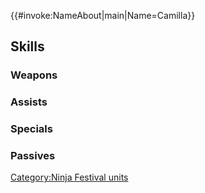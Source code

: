 {{#invoke:NameAbout|main|Name=Camilla}}{{HeroPage Tabs}}
{{Hero Infobox
|Name=Camilla
|Title=Midnight Bloom
|WeaponType=Red Tome
|MoveType=Flying
|Origin=Fire Emblem Fates
|Gender=Female
|actorEN=Misty Lee
|actorJP=沢城みゆき
|artist=煎茶
|additionDate=November 8, 2022
|releaseDate=November 8, 2022
|cv1=11
|cv2=500500
|TagID=忍者カミラ
|InternalID=870
|Properties=special,tiara
|description=Eldest princess of Nohr whose love for her siblings is second to none, she has joined the ninja festival in a captivating outfit. Appears in Fire Emblem Fates.
}}
{{Stats Page
|Lv1HP=16|Lv1ATK=13|Lv1SPD=4|Lv1DEF=6|Lv1RES=10
|GRHP=50|GRATK=70|GRSPD=35|GRDEF=60|GRRES=70
}}
==Skills==
===Weapons===
{{Weapons Table
|weapon1=Flux
|weapon1Default=1
|weapon1Unlock=1
|weapon2=Ruin
|weapon2Default=2
|weapon2Unlock=2
|weapon3=Fenrir
|weapon3Default=4
|weapon3Unlock=3
|weapon4=Flowery Scroll
|weapon4Default=5
|weapon4Unlock=5
}}
===Assists===
{{Assists Table}}
===Specials===
{{Specials Table
|special1=Night Sky
|special1Default=4
|special1Unlock=3
|special2=Glimmer
|special2Unlock=4
}}
===Passives===
{{Passives Table
|passiveA1=Close Counter
|passiveA2=Close Salvo
|passiveA1Unlock=4
|passiveA2Unlock=5
|passiveB1=Seal Res 1
|passiveB2=Seal Res 2
|passiveB3=Seal Res 3
|passiveB4=Seal Res 4
|passiveB1Unlock=2
|passiveB2Unlock=3
|passiveB3Unlock=4
|passiveB4Unlock=5
|passiveC1=Atk/Res Rein 1
|passiveC2=Atk/Res Rein 2
|passiveC3=Atk/Res Rein 3
|passiveC4=Atk/Res Hold
|passiveC1Unlock=2
|passiveC2Unlock=3
|passiveC3Unlock=4
|passiveC4Unlock=5
}}
{{Heroes Navbox}}
[[Category:Ninja Festival units]]